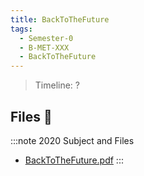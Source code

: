 ```yaml
---
title: BackToTheFuture
tags:
  - Semester-0
  - B-MET-XXX
  - BackToTheFuture
---
```

> Timeline: ?


## Files 📂

:::note 2020 Subject and Files
- [BackToTheFuture.pdf](https://github.com/Studio-17/Epitech-Subjects/raw/main/Semester-0/B-MET-XXX/BackToTheFuture/BackToTheFuture.pdf)
:::

